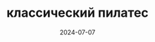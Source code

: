 ---
    'title': 'классический пилатес'
    'date': '2024-07-07'
    'image': '/images/pilates.jpg'
    'price': '4990'
    'tags': 'нужен коврик; доступ на 6 месяцев'
    'forWhom': 'освоить основы пилатеса; улучшить осанку; качественно проработать мышцы кора; эффективно тренироваться в спокойном темпе'
    'inCourse': '12 полноценных тренировок по 40 минут; эффективные упражнения в спокойном темпе; подробное объяснение техники каждого упражнения; первое занятие в открытом доступе'
    'h1': 'Для любого уровня подготовки'
    'h1p': 'Курс построен от простого к сложному'
    'h2': 'Для занятий в домашних условиях'
    'h2p': 'Вам нужен будет только коврик'
    'h3': 'Доступ на 6 месяцев'
    'h3p': 'Тренировки будут доступны в мобильном приложении SkillSpace'
    'annotation': 'Вековая система тренировок Джозефа Пилатеса, направленная на улучшение осанки, развития гибкости, баланса и возвращения телу его природной грации.'
---